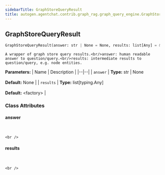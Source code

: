 ```yaml
---
sidebarTitle: GraphStoreQueryResult
title: autogen.agentchat.contrib.graph_rag.graph_query_engine.GraphStoreQueryResult
---
```

<h2 id="autogen.agentchat.contrib.graph_rag.graph_query_engine.GraphStoreQueryResult" class="doc doc-heading">
    <code class="doc-symbol doc-symbol-heading doc-symbol-class"></code>
    <span class="doc doc-object-name doc-class-name">GraphStoreQueryResult</span>
</h2>

```python
GraphStoreQueryResult(answer: str | None = None, results: list[Any] = &lt;factory&gt;)
```

    A wrapper of graph store query results.<br/>answer: human readable answer to question/query.<br/>results: intermediate results to question/query, e.g. node entities.

<b>Parameters:</b>
| Name | Description |
|--|--|
| `answer` | **Type:** str \| None<br/><br/>**Default:** None |
| `results` | **Type:** list[typing.Any]<br/><br/>**Default:** &lt;factory&gt; |

### Class Attributes

<code class="doc-symbol doc-symbol-heading doc-symbol-attribute"></code>
#### answer
<br />

    <br />

<code class="doc-symbol doc-symbol-heading doc-symbol-attribute"></code>
#### results
<br />

    <br />